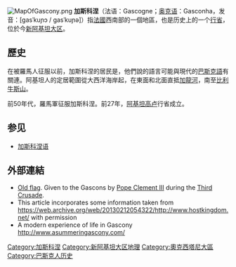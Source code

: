{{unreferenced|time=2011-01-02T13:06:56+00:00}}
{{NoteTA
|G1 = 法国地名
}}
[[File:MapOfGascony.png|thumb]]
'''加斯科涅'''（法语：Gascogne；[[奥克语|奥克语]]：Gasconha，发音：[gasˈkuɲɔ / gasˈkuɲə]）指[[法國|法國]]西南部的一個地區，也是历史上的一个[[行省_(法国)|行省]]，位於今[[新阿基坦大区|新阿基坦大区]]。

==歷史==
在被羅馬人征服以前，加斯科涅的居民是{{link-en|阿基坦人|Aquitani}}，他們說的語言可能與現代的[[巴斯克語|巴斯克語]]有關連。阿基坦人的定居範圍從大西洋海岸起，在東面和北面直抵[[加龍河|加龍河]]，南至[[比利牛斯山|比利牛斯山]]。

前50年代，羅馬軍征服加斯科涅。前27年，[[阿基坦高卢|阿基坦高卢]]行省成立。

==参见==
*[[加斯科涅语|加斯科涅语]]

==外部連結==
{{Commons category|Gascogne}}
* [https://fr.wikipedia.org/wiki/Fichier:Gascogne_drapeau.svg Old flag]{{Wayback|url=https://fr.wikipedia.org/wiki/Fichier:Gascogne_drapeau.svg |date=20170106181434 }}. Given to the Gascons by [[克勉三世|Pope Clement III]] during the [[第三次十字軍東征|Third Crusade]].
* This article incorporates some information taken from https://web.archive.org/web/20130212054322/http://www.hostkingdom.net/ with permission
* A modern experience of life in Gascony http://www.asummeringascony.com/{{Wayback|url=http://www.asummeringascony.com/ |date=20121010054634 }}

{{France-geo-stub}}
[[Category:加斯科涅|Category:加斯科涅]]
[[Category:新阿基坦大区地理|Category:新阿基坦大区地理]]
[[Category:奧克西塔尼大區|Category:奧克西塔尼大區]]
[[Category:巴斯克人历史|Category:巴斯克人历史]]